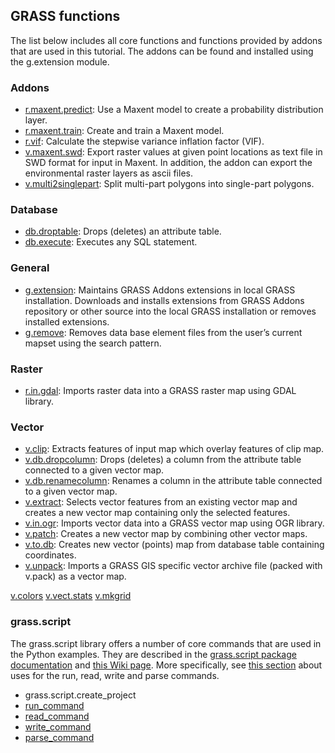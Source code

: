 ## GRASS functions {#sec-functions}

The list below includes all core functions and functions provided by addons that are used in this tutorial. The addons can be found and installed using the [g.extension]{.style-function} module.

### Addons {.unnumbered}

-   [r.maxent.predict](https://grass.osgeo.org/grass-stable/manuals/addons/r.maxent.predict.html): Use a Maxent model to create a probability distribution layer.
-   [r.maxent.train](https://grass.osgeo.org/grass-stable/manuals/addons/r.maxent.train.html): Create and train a Maxent model.
-   [r.vif](https://grass.osgeo.org/grass-stable/manuals/addons/r.vif.html): Calculate the stepwise variance inflation factor (VIF).
-   [v.maxent.swd](https://grass.osgeo.org/grass-stable/manuals/addons/v.maxent.swd.html): Export raster values at given point locations as text file in SWD format for input in Maxent. In addition, the addon can export the environmental raster layers as ascii files.
-   [v.multi2singlepart](https://grass.osgeo.org/grass-stable/manuals/addons/v.multi2singlepart.html): Split multi-part polygons into single-part polygons.

### Database {.unnumbered}

-   [db.droptable](https://grass.osgeo.org/grass-stable/manuals/db.droptable.html): Drops (deletes) an attribute table.
-   [db.execute](https://grass.osgeo.org/grass-stable/manuals/db.execute.html): Executes any SQL statement.

### General {.unnumbered}

-   [g.extension](https://grass.osgeo.org/grass-stable/manuals/g.extension.html): Maintains GRASS Addons extensions in local GRASS installation. Downloads and installs extensions from GRASS Addons repository or other source into the local GRASS installation or removes installed extensions.
-   [g.remove](https://grass.osgeo.org/grass-stable/manuals/g.remove.html): Removes data base element files from the user's current mapset using the search pattern.

### Raster {.unnumbered}

-   [r.in.gdal](https://grass.osgeo.org/grass-stable/manuals/r.in.gdal.html): Imports raster data into a GRASS raster map using GDAL library.

### Vector {.unnumbered}

-   [v.clip](https://grass.osgeo.org/grass-stable/manuals/v.clip.html): Extracts features of input map which overlay features of clip map.
-   [v.db.dropcolumn](https://grass.osgeo.org/grass-stable/manuals/v.db.dropcolumn.html): Drops (deletes) a column from the attribute table connected to a given vector map.
-   [v.db.renamecolumn](https://grass.osgeo.org/grass-stable/manuals/v.db.renamecolumn.html): Renames a column in the attribute table connected to a given vector map.
-   [v.extract](https://grass.osgeo.org/grass-stable/manuals/v.extract.html): Selects vector features from an existing vector map and creates a new vector map containing only the selected features.
-   [v.in.ogr](https://grass.osgeo.org/grass-stable/manuals/v.in.ogr.html): Imports vector data into a GRASS vector map using OGR library.
-   [v.patch](https://grass.osgeo.org/grass-stable/manuals/v.patch.html): Creates a new vector map by combining other vector maps.
-   [v.to.db](https://grass.osgeo.org/grass-stable/manuals/v.in.db.html): Creates new vector (points) map from database table containing coordinates.
-   [v.unpack](https://grass.osgeo.org/grass-stable/manuals/v.unpack.html): Imports a GRASS GIS specific vector archive file (packed with v.pack) as a vector map.

[v.colors](https://grass.osgeo.org/grass-stable/manuals/v.colors.html) [v.vect.stats](https://grass.osgeo.org/grass-stable/manuals/v.vect.stats.html) [v.mkgrid](https://grass.osgeo.org/grass-stable/manuals/v.mkgrid.html)

### grass.script {.unnumbered}

The grass.script library offers a number of core commands that are used in the Python examples. They are described in the [grass.script package documentation](https://grass.osgeo.org/grass84/manuals/libpython/grass.script.html#module-grass.script.core) and [this Wiki page](https://grasswiki.osgeo.org/wiki/GRASS_Python_Scripting_Library). More specifically, see [this section](https://grasswiki.osgeo.org/wiki/GRASS_Python_Scripting_Library#Uses_for_read,_feed_and_pipe,_start_and_exec_commands) about uses for the run, read, write and parse commands.

-   grass.script.create_project
-   [run_command](https://grass.osgeo.org/grass-stable/manuals/libpython/script.html#script.core.run_command)
-   [read_command](https://grass.osgeo.org/grass-stable/manuals/libpython/script.html#script.core.read_command)
-   [write_command](https://grass.osgeo.org/grass-stable/manuals/libpython/script.html#script.core.write_command)
-   [parse_command](https://grass.osgeo.org/grass-stable/manuals/libpython/script.html#script.core.parse_command)
